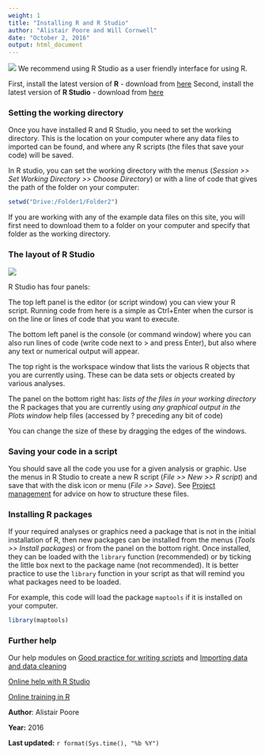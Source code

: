 ```yaml
---
weight: 1
title: "Installing R and R Studio"
author: "Alistair Poore and Will Cornwell"
date: "October 2, 2016"
output: html_document
---
```


![](blue-125.png)
We recommend using R Studio as a user friendly interface for using R.

First, install the latest version of **R** - download from [here](http://cran.rstudio.com/) 
Second, install the latest version of **R Studio** - download from [here](http://www.rstudio.com/products/rstudio/download/)
  

### Setting the working directory
 
Once you have installed R and R Studio, you need to set the working directory. This is the location on your computer where any data files to imported can be found, and where any R scripts (the files that save your code) will be saved. 

In R studio, you can set the working directory with the menus (*Session >> Set Working Directory >> Choose Directory*) or with a line of code that gives the path of the folder on your computer:

```r
setwd("Drive:/Folder1/Folder2")
```

If you are working with any of the example data files on this site, you will first need to download them to a folder on your computer and specify that folder as the working directory.
  

### The layout of R Studio
 
![](Installing_R_and_R_Studio_image.jpg)

R Studio has four panels:

The top left panel is the editor (or script window) you can view your R script. Running code from here is a simple as Ctrl+Enter when the cursor is on the line or lines of code that you want to execute.

The bottom left panel is the console (or command window) where you can also run lines of code (write code next to > and press Enter), but also where any text or numerical output will appear.

The top right is the workspace window that lists the various R objects that you are currently using. These can be data sets or objects created by various analyses.

The panel on the bottom right has:
*lists of the files in your working directory
*the R packages that you are currently using
*any graphical output in the Plots window
*help files (accessed by ? preceding any bit of code)

You can change the size of these by dragging the edges of the windows.
  

### Saving your code in a script
 
You should save all the code you use for a given analysis or graphic. Use the menus in R Studio to create a new R script (*File >> New >> R script*) and save that with the disk icon or menu (*File >> Save*). See [Project management](../project-management/) for advice on how to structure these files.
  

### Installing R packages
 

If your required analyses or graphics need a package that is not in the initial installation of R, then new packages can be installed from the menus (*Tools >> Install packages*) or from the panel on the bottom right. Once installed, they can be loaded with the `library` function (recommended) or by ticking the little box next to the package name (not recommended). It is better practice to use the `library` function in your script as that will remind you what packages need to be loaded.

For example, this code will load the package `maptools` if it is installed on your computer.

```r
library(maptools)
```
  

### Further help
 

Our help modules on [Good practice for writing scripts](/coding-skills/good-practice) and [Importing data and data cleaning](../importing-data)

[Online help with R Studio](https://support.rstudio.com/hc/en-us/sections/200107586-Using-RStudio)

[Online training in R](https://education.rstudio.com/learn/beginner/)
  

**Author**: Alistair Poore
 
**Year:** 2016

**Last updated:** `r format(Sys.time(), "%b %Y")`

